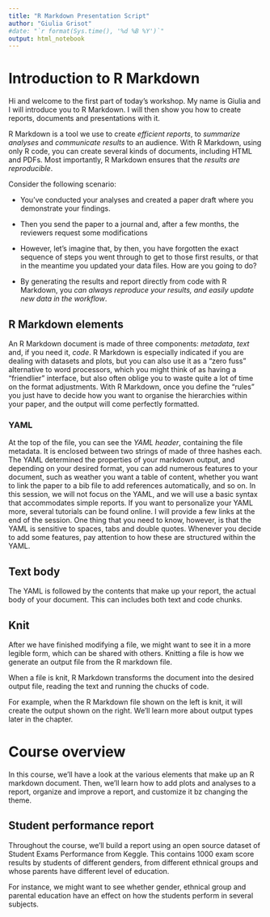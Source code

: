 ```yaml
---
title: "R Markdown Presentation Script"
author: "Giulia Grisot"
#date: "`r format(Sys.time(), '%d %B %Y')`"
output: html_notebook
---
```


# Introduction to R Markdown

Hi and welcome to the first part of today's workshop. My name is Giulia and I will introduce you to R Markdown. I will then show you how to create reports, documents and presentations with it.

R Markdown is a tool we use to create *efficient reports*, to *summarize analyses* and *communicate results* to an audience.
With R Markdown, using only R code, you can create several kinds of documents, including HTML and PDFs.
Most importantly, R Markdown ensures that the *results are reproducible*.

Consider the following scenario:

- You've conducted your analyses and created a paper draft where you demonstrate your findings.
- Then you send the paper to a journal and, after a few months, the reviewers request some modifications 
- However, let's imagine that, by then, you have forgotten the exact sequence of steps you went through to get to those first results, or that in the meantime you updated your data files. How are you going to do?

- By generating the results and report directly from code with R Markdown, you *can always reproduce your results, and easily update new data in the workflow*. 

## R Markdown elements

An R Markdown document is made of three components: *metadata*, *text* and, if you need it, *code*.
R Markdown is especially indicated if you are dealing with datasets and plots, but you can also use it as a "zero fuss" alternative to word processors, which you might think of as having a "friendlier" interface, but also often oblige you to waste quite a lot of time on the format adjustments.
With R Markdown, once you define the "rules" you just have to decide how you want to organise the hierarchies within your paper, and the output will come perfectly formatted.

### YAML

At the top of the file, you can see the *YAML header*, containing the file metadata. It is enclosed between two strings of made of three hashes each.
The YAML determined the properties of your markdown output, and depending on your desired format, you can add numerous features to your document, such as weather you want a table of content, whether you want to link the paper to a bib file to add references automatically, and so on.
In this session, we will not focus on the YAML, and we will use a basic syntax that accommodates simple reports. If you want to personalize your YAML more, several tutorials can be found online. I will provide a few links at the end of the session.
One thing that you need to know, however, is that the YAML is sensitive to spaces, tabs and double quotes. Whenever you decide to add some features, pay attention to how these are structured within the YAML.

## Text body

The YAML is followed by the contents that make up your report, the actual body of your document. This can includes both text and code chunks.

## Knit

After we have finished modifying a file, we might want to see it in a more legible form, which can be shared with others. Knitting a file is how we generate an output file from the R markdown file.

When a file is knit, R Markdown transforms the document into the desired output file, reading the text and running the chucks of code.

For example, when the R Markdown file shown on the left is knit, it will create the output shown on the right. We'll learn more about output types later in the chapter.

# Course overview

In this course, we'll have a look at the various elements that make up an R markdown document. Then, we'll learn how to add plots and analyses to a report, organize and improve a report, and customize it bz changing the theme.

## Student performance report

Throughout the course, we'll build a report using an open source dataset of Student Exams Performance from Keggle. This contains 1000 exam score results by students of different genders, from different ethnical groups and whose parents have different level of education.

For instance, we might want to see whether gender, ethnical group and parental education have an effect on how the students perform in several subjects.



